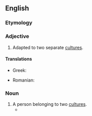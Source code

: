 ==English==

===Etymology===
{{prefix|en|bi|cultural}}

===Adjective===
{{en-adj|-}}

# Adapted to two separate [[culture]]s.

====Translations====
{{trans-top|adapted to two cultures}}
* Greek: {{t|el|αμφιπολιτισμικός|m}}
{{trans-mid}}
* Romanian: {{t|ro|bicultural|m}}
{{trans-bottom}}

===Noun===
{{en-noun}}

# A person belonging to two [[culture]]s.
#* {{quote-journal|date=August 29, 2015|author=Miriam A. Knauss et al.|title=The impact of perceived ethnic discrimination on mental health depends on transcultural identity: evidence for a moderator effect|journal=BMC Psychology|url=http://www.ncbi.nlm.nih.gov/pmc/articles/PMC4552993/|doi=10.1186/s40359-015-0088-x|volume=3|issue=|pages=
|passage=Thus, '''biculturals''' do not necessarily have a transcultural identity.}}